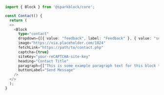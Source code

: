 ```typescript
import { Block } from '@sparkblock/core';

const Contact() {
  return (
  <>
    <Block
      type="contact"
      dropdown={[{ value: "feedback", label: "Feedback" }, { value: "support", label: "Support" }]}
      image="https://via.placeholder.com/1024"
      fetchLink="https://path/to/contact.php"
      captcha={true}
      siteKey="your-reCAPTCHA-site-key"
      heading="Contact Title"
      paragraph={["This is some example paragraph text for this block type. Copy the code in the tab above!"]}
      buttonLabel="Send Message"
    />
  </>
  );
}
```
